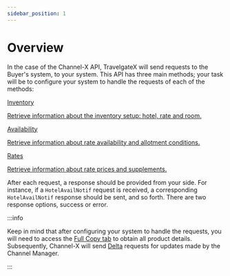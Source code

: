 ```yaml
---
sidebar_position: 1
---
```


# Overview

In the case of the Channel-X API, TravelgateX will send requests to the Buyer's system, to your system. This API has three main methods; your task will be to configure your system to handle the requests of each of the methods:


<div className="shortcuts-overview">
    <div className="shortcuts-overview__content">
        <a className="item" href="inventory">
            <icon icon="fa-brands fa-github" size="lg" />
            <p className="item__title">Inventory</p>
            <p className="item__subtitle">Retrieve information about the inventory setup: hotel, rate and room.</p>
        </a>
        <a className="item" href="availability">
            <icon icon="fa-brands fa-github" size="lg" />
            <p className="item__title">Availability</p>
            <p className="item__subtitle">Retrieve information about rate availability and allotment conditions.</p>
        </a>
        <a className="item" href="rates">
            <icon icon="fa-brands fa-github" size="lg" />
            <p className="item__title">Rates</p>
            <p className="item__subtitle">Retrieve information about rate prices and supplements.</p>
        </a>
    </div> 
</div>

After each request, a response should be provided from your side. For instance, if a `HotelAvailNotif` request is received, a corresponding `HotelAvailNotif` response should be sent, and so forth. There are two response options, success or error.

:::info

Keep in mind that after configuring your system to handle the requests, you will need to access the [Full Copy tab](../fullcopy-and-deltas.mdx) to obtain all product details. Subsequently, Channel-X will send [Delta](../fullcopy-and-deltas.mdx) requests for updates made by the Channel Manager.

:::